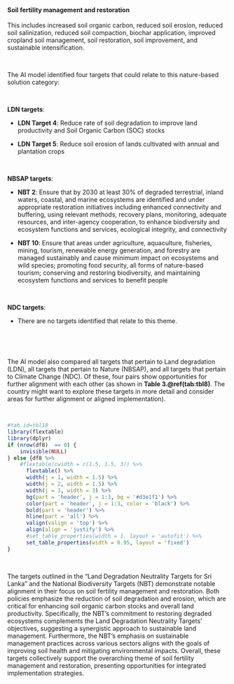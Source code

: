 #### Soil fertility management and restoration

::: {custom-style='Citation'}
This includes increased soil organic carbon, reduced soil erosion, reduced soil salinization, reduced soil compaction, biochar application, improved cropland soil management, soil restoration, soil improvement, and sustainable intensification.
:::

<br>

::: {custom-style='Text'}
The AI model identified four targets that could relate to this nature-based solution category:
:::

<br>


**LDN targets**:

-   **LDN Target 4**: Reduce rate of soil degradation to improve land productivity and Soil Organic Carbon (SOC) stocks

-   **LDN Target 5**: Reduce soil erosion of lands cultivated with annual and plantation crops



​

**NBSAP targets**:

-   **NBT 2**: Ensure that by 2030 at least 30% of degraded terrestrial, inland waters, coastal, and marine ecosystems are identified and under appropriate restoration initiatives including enhanced connectivity and buffering, using relevant methods, recovery plans, monitoring, adequate resources, and inter-agency cooperation, to enhance biodiversity and ecosystem functions and services, ecological integrity, and connectivity

-   **NBT 10**: Ensure that areas under agriculture, aquaculture, fisheries, mining, tourism, renewable energy generation, and forestry are managed sustainably and cause minimum impact on ecosystems and wild species; promoting food security, all forms of nature-based tourism; conserving and restoring biodiversity, and maintaining ecosystem functions and services to benefit people



​



**NDC targets**:

-   There are no targets identified that relate to this theme.



​




<br>

::: {custom-style='Text'}
The AI model also compared all targets that pertain to Land degradation (LDN), all targets that pertain to Nature (NBSAP), and all targets that pertain to Climate Change (NDC). Of these, four pairs show opportunities for further alignment with each other (as shown in **Table 3.\@ref(tab:tbl8)**. The country might want to explore these targets in more detail and consider areas for further alignment or aligned implementation).
:::

<br>

```r
#tab.id=tbl10
library(flextable)
library(dplyr)
if (nrow(df8)  == 0) {
    invisible(NULL)
} else {df8 %>% 
    #flextable(cwidth = c(1.5, 1.5, 3)) %>% 
      flextable() %>% 
      width(j = 1, width = 1.5) %>% 
      width(j = 2, width = 1.5) %>% 
      width(j = 3, width = 3) %>% 
      bg(part = 'header', j = 1:3, bg = '#d3e1f1') %>% 
      color(part = 'header', j = 1:3, color = 'black') %>% 
      bold(part = 'header') %>% 
      hline(part = 'all') %>% 
      valign(valign = 'top') %>% 
      align(align = 'justify') %>%  
      #set_table_properties(width = 1, layout = 'autofit') %>% 
      set_table_properties(width = 0.95, layout = 'fixed')
}
```

<br>

::: {custom-style='summ'}
The targets outlined in the "Land Degradation Neutrality Targets for Sri Lanka" and the National Biodiversity Targets (NBT) demonstrate notable alignment in their focus on soil fertility management and restoration. Both policies emphasize the reduction of soil degradation and erosion, which are critical for enhancing soil organic carbon stocks and overall land productivity. Specifically, the NBT's commitment to restoring degraded ecosystems complements the Land Degradation Neutrality Targets' objectives, suggesting a synergistic approach to sustainable land management. Furthermore, the NBT's emphasis on sustainable management practices across various sectors aligns with the goals of improving soil health and mitigating environmental impacts. Overall, these targets collectively support the overarching theme of soil fertility management and restoration, presenting opportunities for integrated implementation strategies.
:::

<br>

